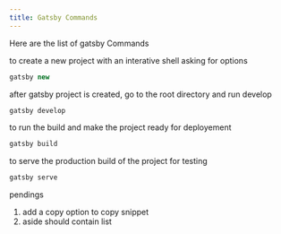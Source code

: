 ```yaml
---
title: Gatsby Commands
---
```


Here are the list of gatsby Commands

to create a new project with an interative shell asking for options

```js
gatsby new
```

after gatsby project is created, go to the root directory and run develop

```js
gatsby develop
```

to run the build and make the project ready for deployement

```js
gatsby build
```

to serve the production build of the project for testing

```js
gatsby serve
```

pendings

1. add a copy option to copy snippet
2. aside should contain list
